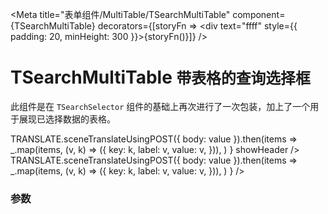 
<Meta
  title="表单组件/MultiTable/TSearchMultiTable"
  component={TSearchMultiTable}
  decorators={[storyFn => <div text="ffff" style={{ padding: 20, minHeight: 300 }}>{storyFn()}</div>]}
/>

# TSearchMultiTable `带表格的查询选择框`

此组件是在 `TSearchSelector` 组件的基础上再次进行了一次包装，加上了一个用于展现已选择数据的表格。

<Preview>
  <Story name="index">
    <Form>
      <Form.Item name="matter" label="选择事项">
        <TSearchMultiTable
          type="matter"
          onTranslate={value =>
            TRANSLATE.sceneTranslateUsingPOST({ body: value }).then(items =>
              _.map(items, (v, k) => ({
                key: k,
                label: v,
                value: v,
              })),
            )
          }
          showHeader
        />
      </Form.Item>
      <Form.Item name="scenes" label="选择主题">
        <TSearchMultiTable
          type="scene"
          onTranslate={value =>
            TRANSLATE.sceneTranslateUsingPOST({ body: value }).then(items =>
              _.map(items, (v, k) => ({
                key: k,
                label: v,
                value: v,
              })),
            )
          }
        />
      </Form.Item>
    </Form>
  </Story>
</Preview>

### 参数

<Props of={TSearchMultiTable} />
